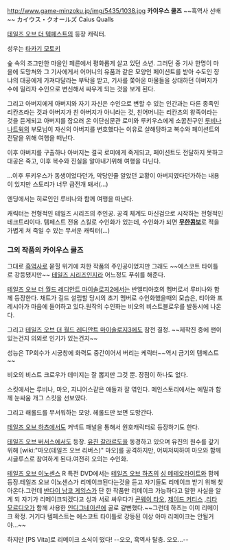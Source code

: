 http://www.game-minzoku.jp/img/5435/1038.jpg
'''카이우스 쿨즈''' ~~흑역사 선배~~
カイウス・クオールズ 
Caius Qualls

[[테일즈 오브 더 템페스트]]의 등장 캐릭터. 

성우는 [[타카기 모토키]]

숲 속의 조그만한 마을인 페른에서 평화롭게 살고 있던 소년. 그러던 중 기사 한명이 마을에 도망쳐와 그 기사에게서 어머니의 유품과 같은 모양인 페이션트를 받아 수도인 쟝냐의 대공에게 가져다달라는 부탁을 받고, 기사를 쫓아온 마물들을 상대하던 아버지가 수에 밀리자 수인으로 변신해서 싸우게 되는 것을 보게 된다.

그리고 아버지에게 아버지와 자기 자신은 수인으로 변할 수 있는 인간과는 다른 종족인 리칸츠라는 것과 아버지가 친 아버지가 아니라는 것, 친어머니는 리칸츠의 왕족이라는 것을 듣게되고 아버지를 잡으러 온 이단심문관 로미와 루키우스에게 소꿉친구인 [[루비나 나트윅]]의 부모님이 자신의 아버지를 변호했다는 이유로 살해당하고 복수와 페이션트의 전달을 위해 여행을 떠난다.

이후 아버지를 구출하나 아버지는 결국 로미에게 죽게되고, 페이션트도 전달하지 못하고 대공은 죽고, 이후 복수와 진실을 알아내기위해 여행을 다닌다.

...이후 루키우스가 동생이었다던가, 악당인줄 알았던 교황이 아버지였다던가하는 내용이 있지만 스토리가 너무 급전개 돼서(...)

엔딩에서는 히로인인 루비나와 함께 여행을 떠난다.

캐릭터는 전형적인 테일즈 시리즈의 주인공. 공격 체계도 마신검으로 시작하는 전형적인 테크트리이다. 템페스트 전용 스킬로 수인화가 있는데, 수인화가 되면 '''[[무한콤보]]'''로 적을 가볍게 쳐 죽일 수 있는 무서운 캐릭터(...)

=== 그외 작품의 카이우스 쿨즈 ===

그대로 [[흑역사]]로 묻힐 위기에 처한 작품의 주인공이었지만 그래도 ~~에스코트 타이틀로 강등됐지만~~ [[테일즈 시리즈]]인지라 어느정도 푸쉬를 해준다.

[[테일즈 오브 더 월드 레디안트 마이솔로지2]]에서는 반엘티아호의 멤버로서 루비나와 함께 등장한다. 채트가 길드 설립할 당시의 초기 멤버로 수인화했을때의 모습은, 티아와 프레시아가 마음에 들어하고 있다.원작의 수인화는 비오의 비스트블로우를 발동시에 나온다.

그리고 [[테일즈 오브 더 월드 레디안트 마이솔로지3]]에도 참전 결정. ~~제작진 중에 팬이 있는건지 의외로 인기가 있는건지~~

성능은 TP회수가 시궁창에 화력도 중간이어서 버리는 케릭터~~역시 금기의 템페스트~~

비오의 비스트 크로우가 데미지는 잘 뽑지만 그것 뿐. 장점이 하나도 없다.

스킷에서는 루비나, 마오, 지니어스같은 애들과 잘 엮인다. 메인스토리에서는 에밀과 함께 눈싸움 개그 스킷을 선보였다.

그리고 해롤드를 무서워하는 모양. 헤롤드만 보면 도망간다.

[[테일즈 오브 하츠]]에서도 커넥트 패널을 통해서 원호캐릭터로 등장하기도 한다.

[[테일즈 오브 버서스]]에서도 등장. [[유진 갈라르도]]을 동경하고 있으며 유진의 원수를 갚기 위해 [wiki:"마오(테일즈 오브 리버스)" 마오]를 공격하지만, 어찌저찌하여 마오와 함께 시글루스로 참여하게 된다.여전히 오의는 수인화.

[[테일즈 오브 이노센스]] R 특전 DVD에서는 [[테일즈 오브 하츠]]의 [[싱 메테오라이트]]와 함께 등장.테일즈 오브 이노센스가 리메이크된다는것을 듣고 자기들도 리메이크 받기 위해 찾아온다.그런데 [[반다이 남코 게임스]]가 단 한 작품만 리메이크 가능하다고 말한 사실을 알게 되 자기가 리메이크되겠다고 싱과 서로 싸우다가 [[콘웨이 타오]], [[제이드 커티스]] ,[[리타 모르디오]]가 함께 사용한 [[인디그네이션]]에 골로 갈뻔했다.~~그런데 하츠는 이미 리메이크 확정. 거기다 템페스트는 에스코트 타이틀로 강등된 이상 아마 리메이크는 안될거야...~~ 

하지만 [PS Vita]로 리메이크 소식이 떴다! --오오, 흑역사 탈충. 오오...--
